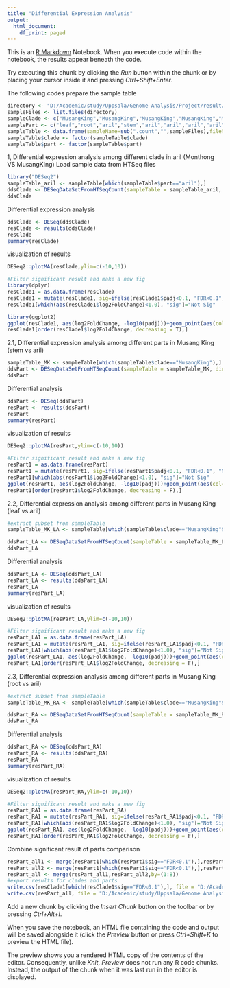 ---
title: "Differential Expression Analysis"
output:
  html_document:
    df_print: paged
---

This is an [R Markdown](http://rmarkdown.rstudio.com) Notebook. When you execute code within the notebook, the results appear beneath the code. 

Try executing this chunk by clicking the *Run* button within the chunk or by placing your cursor inside it and pressing *Ctrl+Shift+Enter*. 

The following codes prepare the sample table
```{r}
directory <- "D:/Academic/study/Uppsala/Genome Analysis/Project/result/differential expression analysis/htseq"
sampleFiles <- list.files(directory)
sampleClade <- c("MusangKing","MusangKing","MusangKing","MusangKing","MusangKing","Monthong","Monthong","Monthong")
samplePart <- c("leaf","root","aril","stem","aril","aril","aril","aril")
sampleTable <- data.frame(sampleName=sub(".count","",sampleFiles),fileName=sampleFiles, clade=sampleClade, part=samplePart)
sampleTable$clade <- factor(sampleTable$clade)
sampleTable$part <- factor(sampleTable$part)
```

1, Differential expression analysis among different clade in aril (Monthong VS MusangKing)
Load sample data from HTSeq files
```{r}
library("DESeq2")
sampleTable_aril <- sampleTable[which(sampleTable$part=="aril"),]
ddsClade <- DESeqDataSetFromHTSeqCount(sampleTable = sampleTable_aril, directory = directory, design= ~ clade)
ddsClade
```
Differential expression analysis
```{r}
ddsClade <- DESeq(ddsClade)
resClade <- results(ddsClade)
resClade
summary(resClade)
```
visualization of results
```{r}
DESeq2::plotMA(resClade,ylim=c(-10,10))

#Filter significant result and make a new fig
library(dplyr)
resClade1 = as.data.frame(resClade)
resClade1 = mutate(resClade1, sig=ifelse(resClade1$padj<0.1, "FDR<0.1", "Not Sig"))
resClade1[which(abs(resClade1$log2FoldChange)<1.0), "sig"]="Not Sig"

library(ggplot2)
ggplot(resClade1, aes(log2FoldChange, -log10(padj)))+geom_point(aes(col=sig))+scale_color_manual(values = c("red","black"))
resClade1[order(resClade1$log2FoldChange, decreasing = T),]
```

2.1, Differential expression analysis among different parts in Musang King (stem vs aril)
```{r}
sampleTable_MK <- sampleTable[which(sampleTable$clade=="MusangKing"),]
ddsPart <- DESeqDataSetFromHTSeqCount(sampleTable = sampleTable_MK, directory = directory, design= ~ part)
ddsPart
```
Differential analysis
```{r}
ddsPart <- DESeq(ddsPart)
resPart <- results(ddsPart)
resPart
summary(resPart)
```
visualization of results
```{r}
DESeq2::plotMA(resPart,ylim=c(-10,10))

#Filter significant result and make a new fig
resPart1 = as.data.frame(resPart)
resPart1 = mutate(resPart1, sig=ifelse(resPart1$padj<0.1, "FDR<0.1", "Not Sig"))
resPart1[which(abs(resPart1$log2FoldChange)<1.0), "sig"]="Not Sig"
ggplot(resPart1, aes(log2FoldChange, -log10(padj)))+geom_point(aes(col=sig))+scale_color_manual(values = c("red","black"))
resPart1[order(resPart1$log2FoldChange, decreasing = F),]
```

2.2, Differential expression analysis among different parts in Musang King (leaf vs aril)
```{r}
#extract subset from sampleTable
sampleTable_MK_LA <- sampleTable[which(sampleTable$clade=="MusangKing"&(sampleTable$part=="leaf"|sampleTable$part=="aril")),]

ddsPart_LA <- DESeqDataSetFromHTSeqCount(sampleTable = sampleTable_MK_LA, directory = directory, design= ~ part)
ddsPart_LA
```
Differential analysis
```{r}
ddsPart_LA <- DESeq(ddsPart_LA)
resPart_LA <- results(ddsPart_LA)
resPart_LA
summary(resPart_LA)
```
visualization of results
```{r}
DESeq2::plotMA(resPart_LA,ylim=c(-10,10))

#Filter significant result and make a new fig
resPart_LA1 = as.data.frame(resPart_LA)
resPart_LA1 = mutate(resPart_LA1, sig=ifelse(resPart_LA1$padj<0.1, "FDR<0.1", "Not Sig"))
resPart_LA1[which(abs(resPart_LA1$log2FoldChange)<1.0), "sig"]="Not Sig"
ggplot(resPart_LA1, aes(log2FoldChange, -log10(padj)))+geom_point(aes(col=sig))+scale_color_manual(values = c("red","black"))
resPart_LA1[order(resPart_LA1$log2FoldChange, decreasing = F),]
```

2.3, Differential expression analysis among different parts in Musang King (root vs aril)
```{r}
#extract subset from sampleTable
sampleTable_MK_RA <- sampleTable[which(sampleTable$clade=="MusangKing"&(sampleTable$part=="root"|sampleTable$part=="aril")),]

ddsPart_RA <- DESeqDataSetFromHTSeqCount(sampleTable = sampleTable_MK_RA, directory = directory, design= ~ part)
ddsPart_RA
```

Differential analysis
```{r}
ddsPart_RA <- DESeq(ddsPart_RA)
resPart_RA <- results(ddsPart_RA)
resPart_RA
summary(resPart_RA)
```

visualization of results
```{r}
DESeq2::plotMA(resPart_RA,ylim=c(-10,10))

#Filter significant result and make a new fig
resPart_RA1 = as.data.frame(resPart_RA)
resPart_RA1 = mutate(resPart_RA1, sig=ifelse(resPart_RA1$padj<0.1, "FDR<0.1", "Not Sig"))
resPart_RA1[which(abs(resPart_RA1$log2FoldChange)<1.0), "sig"]="Not Sig"
ggplot(resPart_RA1, aes(log2FoldChange, -log10(padj)))+geom_point(aes(col=sig))+scale_color_manual(values = c("red","black"))
resPart_RA1[order(resPart_RA1$log2FoldChange, decreasing = F),]
```

Combine significant result of parts comparison
```{r}
resPart_all1 <- merge(resPart1[which(resPart1$sig=="FDR<0.1"),],resPart_LA1[which(resPart_LA1$sig=="FDR<0.1"),],by=0)
resPart_all2 <- merge(resPart1[which(resPart1$sig=="FDR<0.1"),],resPart_RA1[which(resPart_RA1$sig=="FDR<0.1"),],by=0)
resPart_all <- merge(resPart_all1,resPart_all2,by=(1:8))
#export results for clades and parts
write.csv(resClade1[which(resClade1$sig=="FDR<0.1"),], file = "D:/Academic/study/Uppsala/Genome Analysis/Project/result/differential expression analysis/sig-result among 2 clades.csv")
write.csv(resPart_all, file = "D:/Academic/study/Uppsala/Genome Analysis/Project/result/differential expression analysis/sig-result among all parts.csv")
```

Add a new chunk by clicking the *Insert Chunk* button on the toolbar or by pressing *Ctrl+Alt+I*.

When you save the notebook, an HTML file containing the code and output will be saved alongside it (click the *Preview* button or press *Ctrl+Shift+K* to preview the HTML file).

The preview shows you a rendered HTML copy of the contents of the editor. Consequently, unlike *Knit*, *Preview* does not run any R code chunks. Instead, the output of the chunk when it was last run in the editor is displayed.
